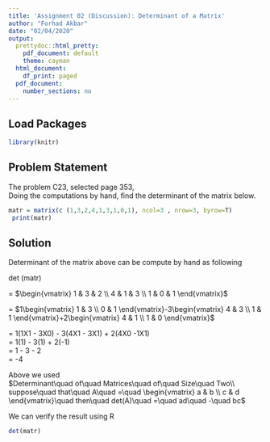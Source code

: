 ---
title: 'Assignment 02 (Discussion): Determinant of a Matrix'
author: "Forhad Akbar"
date: "02/04/2020"
output:
  prettydoc::html_pretty:
    pdf_document: default
    theme: cayman
  html_document:
    df_print: paged
  pdf_document:
    number_sections: no
---

## **Load Packages**

```{r load-packages, warning = FALSE, message = FALSE}
library(knitr)
```

## **Problem Statement**  
The problem C23, selected page 353,  
Doing the computations by hand, find the determinant of the matrix below.

```{r matrix}
matr = matrix(c (1,3,2,4,1,3,1,0,1), ncol=3 , nrow=3, byrow=T)
 print(matr)
```
## **Solution**  
Determinant of the matrix above can be compute by hand as following

det (matr)  

= $\begin{vmatrix} 1 & 3 & 2 \\ 4 & 1 & 3 \\ 1 & 0 & 1 \end{vmatrix}$

= $1\begin{vmatrix} 1 & 3 \\ 0 & 1 \end{vmatrix}-3\begin{vmatrix} 4 & 3 \\ 1 & 1 \end{vmatrix}+2\begin{vmatrix} 4 & 1 \\ 1 & 0 \end{vmatrix}$

= 1(1X1 - 3X0) - 3(4X1 - 3X1) + 2(4X0 -1X1)  
= 1(1) - 3(1) + 2(-1)  
= 1 - 3 - 2  
= -4  

Above we used  
$Determinant\quad of\quad Matrices\quad of\quad Size\quad Two\\ suppose\quad that\quad A\quad =\quad \begin{vmatrix} a & b \\ c & d \end{vmatrix}\quad then\quad det(A)\quad =\quad ad\quad -\quad bc$

We can verify the result using R

```{r verify-result}
det(matr)
```
